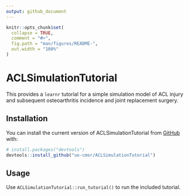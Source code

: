 ```yaml
---
output: github_document
---
```


<!-- README.md is generated from README.Rmd. Please edit that file -->

```r
knitr::opts_chunk$set(
  collapse = TRUE,
  comment = "#>",
  fig.path = "man/figures/README-",
  out.width = "100%"
)
```

# ACLSimulationTutorial

<!-- badges: start -->
<!-- badges: end -->

This provides a `learnr` tutorial for a simple simulation model of ACL injury and subsequent osteoarthritis incidence and joint replacement surgery.

## Installation

You can install the current version of ACLSimulationTutorial from [GitHub](https://github.com/) with:

``` r
# install.packages("devtools")
devtools::install_github("uo-cmor/ACLSimulationTutorial")
```
## Usage

Use `ACLSimulationTutorial::run_tutorial()` to run the included tutorial.
